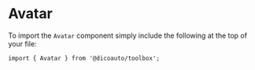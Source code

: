 
<Meta
  title="Toolbox/Avatar"
  component={Avatar}
/>

# Avatar

To import the `Avatar` component simply include the following at the top of your file:

```
import { Avatar } from '@dicoauto/toolbox';
```

<Canvas>
  <Story name="Default">
    <div className="flex space-x-2">
      <Avatar
        link="https://i.pravatar.cc/150?u=08188"
        alt="Mike"
      />
      <Avatar
        link="https://i.pravatar.cc/150?u=47110"
        alt="Nora"
      />
      <Avatar
        link="https://i.pravatar.cc/150?u=08122"
        alt="Bamia"
      />
    </div>
  </Story>
</Canvas>

<Canvas>
  <Story name="With state">
    <div className="flex space-x-2">
      <Avatar
        link="https://i.pravatar.cc/150?u=08188"
        alt="Mike"
        state="bg-toolbox-feedback-green"
      />
      <Avatar
        link="https://i.pravatar.cc/150?u=47110"
        alt="Nora"
        state="bg-toolbox-feedback-orange"
      />
      <Avatar
        link="https://i.pravatar.cc/150?u=08122"
        alt="Bamia"
        state="bg-toolbox-feedback-red"
      />
    </div>
  </Story>
</Canvas>
